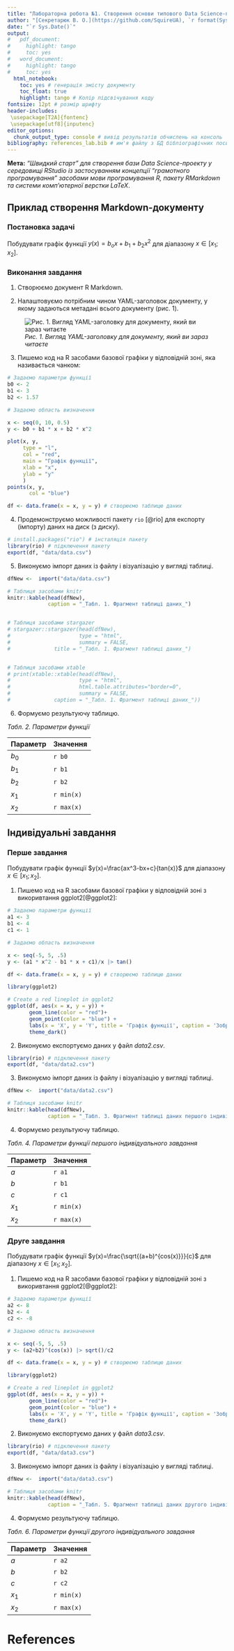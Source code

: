 ```yaml
---
title: "Лабораторна робота №1. Створення основи типового Data Science-проєкту"
author: "[Секретарюк В. О.](https://github.com/SquireUA), `r format(Sys.time(), '%Y')`"
date: "`r Sys.Date()`"
output:
#   pdf_document:
#     highlight: tango
#     toc: yes
#   word_document:
#     highlight: tango
#     toc: yes
  html_notebook:
    toc: yes # генерація змісту документу
    toc_float: true
    highlight: tango # Колір підсвічування коду
fontsize: 12pt # розмір шрифту
header-includes:
 \usepackage[T2A]{fontenc}
 \usepackage[utf8]{inputenc}
editor_options: 
  chunk_output_type: console # вивід результатів обчислень на консоль
bibliography: references_lab.bib # им'я файлу з БД бібліографічних посилань
---
```



__Мета:__ _"Швидкий старт" для створення бази Data Science-проекту у середовищі RStudio із застосуванням концепції "грамотного програмування" засобами мови програмування R, пакету RMarkdown та системи комп'ютерної верстки LaTeX_. 

## Приклад створення Markdown-документу

### Постановка задачі

Побудувати графік функції $y(x)=b_ox+b_1+b_2x^2$ для діапазону $x \in [x_1;x_2]$.


### Виконання завдання


1. Створюємо документ R Markdown.

2. Налаштовуємо потрібним чином YAML-заголовок документу, у якому задаються метадані всього документу (рис. 1).

![_Рис. 1. Вигляд YAML-заголовку для документу, який ви зараз читаєте_](image/YAML.png)


3. Пишемо код на R засобами базової графіки у відповідній зоні, яка називається чанком:


```r

# Задаємо параметри функції
b0 <- 2
b1 <- 3
b2 <- 1.57

# Задаємо область визначення

x <- seq(0, 10, 0.5)
y <- b0 + b1 * x + b2 * x^2

plot(x, y,
     type = "l",
     col = "red",
     main = "Графік функції",
     xlab = "x",
     ylab = "y"
     )
points(x, y,
       col = "blue")

df <- data.frame(x = x, y = y) # створюємо таблицю даних

```
4. Продемонструємо можливості пакету `rio` [@rio] для експорту (імпорту) даних на диск (з диску).

```r
# install.packages("rio") # інсталяція пакету
library(rio) # підключення пакету
export(df, "data/data.csv")

```
5. Виконуємо імпорт даних із файлу і візуалізацію у вигляді таблиці. 

```r
dfNew <-  import("data/data.csv")

# Таблиця засобами knitr
knitr::kable(head(dfNew),
             caption = "_Табл. 1. Фрагмент таблиці даних_")


# Таблиця засобами stargazer
# stargazer::stargazer(head(dfNew),
#                      type = "html",
#                      summary = FALSE,
#              title = "_Табл. 1. Фрагмент таблиці даних_")


# Таблиця засобами xtable
# print(xtable::xtable(head(dfNew),
#                      type = "html",
#                      html.table.attributes="border=0",
#                      summary = FALSE,
#              caption = "_Табл. 1. Фрагмент таблиці даних_"))

```

6. Формуємо результуючу таблицю.

_Табл. 2. Параметри функції_

Параметр | Значення
-----|-----
$b_0$| `r b0`
$b_1$| `r b1`
$b_2$| `r b2`
$x_1$| `r min(x)`
$x_2$| `r max(x)`

## Індивідуальні завдання

### Перше завдання

Побудувати графік функції $y(x)=\frac{ax^3-bx+c}{tan(x)}$ для діапазону $x \in [x_1;x_2]$.

1. Пишемо код на R засобами базової графіки у відповідній зоні з викоривтання ggplot2[@ggplot2]:

```r

# Задаємо параметри функції
a1 <- 3
b1 <- 4
c1 <- 1

# Задаємо область визначення

x <- seq(-5, 5, .5)
y <- (a1 * x^2 - b1 * x + c1)/x |> tan()

df <- data.frame(x = x, y = y) # створюємо таблицю даних

library(ggplot2)

# Create a red lineplot in ggplot2     
ggplot(df, aes(x = x, y = y)) +
       geom_line(color = "red")+
       geom_point(color = "blue") +
       labs(x = 'X', y = 'Y', title = 'Графік функції', caption = 'Зображення зроблено за допомогою ggplot2')+
       theme_dark()

```
2. Виконуємо експортуємо даних у файл _data2.csv_.

```r

library(rio) # підключення пакету
export(df, "data/data2.csv")

```
3. Виконуємо імпорт даних із файлу і візуалізацію у вигляді таблиці. 

```r
dfNew <-  import("data/data2.csv")

# Таблиця засобами knitr
knitr::kable(head(dfNew),
             caption = "_Табл. 3. Фрагмент таблиці даних першого індивідуального завдання_")

```

4. Формуємо результуючу таблицю.

_Табл. 4. Параметри функції першого індивідуального завдання_

Параметр | Значення
-----|-----
$a$| `r a1`
$b$| `r b1`
$c$| `r c1`
$x_1$| `r min(x)`
$x_2$| `r max(x)`

### Друге завдання

Побудувати графік функції $y(x)=\frac{\sqrt{(a+b)^{cos(x)}}}{c}$ для діапазону $x \in [x_1;x_2]$.

1. Пишемо код на R засобами базової графіки у відповідній зоні з викоривтання ggplot2[@ggplot2]:

```r

# Задаємо параметри функції
a2 <- 8
b2 <- 4
c2 <- -8

# Задаємо область визначення

x <- seq(-5, 5, .5)
y <- (a2+b2)^(cos(x)) |> sqrt()/c2

df <- data.frame(x = x, y = y) # створюємо таблицю даних

library(ggplot2)

# Create a red lineplot in ggplot2     
ggplot(df, aes(x = x, y = y)) +
       geom_line(color = "red")+
       geom_point(color = "blue") +
       labs(x = 'X', y = 'Y', title = 'Графік функції', caption = 'Зображення зроблено за допомогою ggplot2')+
       theme_dark()

```
2. Виконуємо експортуємо даних у файл _data3.csv_.

```r

library(rio) # підключення пакету
export(df, "data/data3.csv")

```
3. Виконуємо імпорт даних із файлу і візуалізацію у вигляді таблиці. 

```r
dfNew <-  import("data/data3.csv")

# Таблиця засобами knitr
knitr::kable(head(dfNew),
             caption = "_Табл. 5. Фрагмент таблиці даних другого індивідуального завдання_")

```

4. Формуємо результуючу таблицю.

_Табл. 6. Параметри функції другого індивідуального завдання_

Параметр | Значення
-----|-----
$a$| `r a2`
$b$| `r b2`
$c$| `r c2`
$x_1$| `r min(x)`
$x_2$| `r max(x)`

# References

